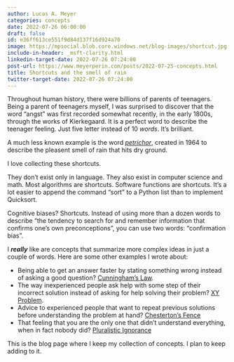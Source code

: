 ```yaml
---
author: Lucas A. Meyer
categories: concepts
date: 2022-07-26 06:00:00
draft: false
id: e36ff613ce551f9d84d137f16d924a70
image: https://mpsocial.blob.core.windows.net/blog-images/shortcut.jpg
include-in-header: _msft-clarity.html
linkedin-target-date: 2022-07-26 07:24:00
post-url: https://www.meyerperin.com/posts/2022-07-25-concepts.html
title: Shortcuts and the smell of rain
twitter-target-date: 2022-07-26 07:24:00
---
```


Throughout human history, there were billions of parents of teenagers. Being a parent of teenagers myself, I was surprised to discover that the word "angst" was first recorded somewhat recently, in the early 1800s, through the works of Kierkegaard. It is a perfect word to describe the teenager feeling. Just five letter instead of 10 _words_. It's brilliant. 

A much less known example is the word [_petrichor_](https://www.bbc.com/news/science-environment-44904298), created in 1964 to describe the pleasent smell of rain that hits dry ground.

I love collecting these shortcuts.

They don't exist only in language. They also exist in computer science and math. Most algorithms are shortcuts. Software functions are shortcuts. It's a lot easier to append the command "sort" to a Python list than to implement Quicksort.

Cognitive biases? Shortcuts. Instead of using more than a dozen words to describe "the tendency to search for and remember information that confirms one's own preconceptions", you can use two words: "confirmation bias".

I **_really_** like are concepts that summarize more complex ideas in just a couple of words. Here are some other examples I wrote about:

- Being able to get an answer faster by stating something wrong instead of asking a good question? [Cunningham's Law](/posts/2021-11-04-cunninghams-law.qmd). 
- The way inexperienced people ask help with some step of their incorrect solution instead of asking for help solving their problem? [XY Problem](/posts/2021-07-22-the-xy-problem.qmd).
- Advice to experienced people that want to repeat previous solutions before understanding the problem at hand? [Chesterton's Fence](/posts/2022-04-02-chestertons-fence.qmd)
- That feeling that you are the only one that didn't understand everything, when in fact nobody did? [Pluralistic Ignorance](/posts/2022-07-04-that-is-a-good-question.qmd)

This is the blog page where I keep my collection of concepts. I plan to keep adding to it.
